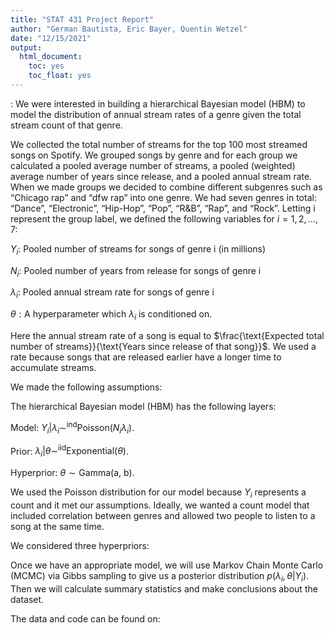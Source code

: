```yaml
---
title: "STAT 431 Project Report"
author: "German Bautista, Eric Bayer, Quentin Wetzel"
date: "12/15/2021"
output:
  html_document:
    toc: yes
    toc_float: yes
---
```


\textbf{Goal}: We were interested in building a hierarchical Bayesian model (HBM) to model the distribution of annual stream rates of a genre given the total stream count of that genre.

We collected the total number of streams for the top 100 most streamed songs on Spotify. We grouped songs by genre and for each group we calculated a pooled average number of streams, a pooled (weighted) average number of years since release, and a pooled annual stream rate. When we made groups we decided to combine different subgenres such as "Chicago rap" and "dfw rap" into one genre. We had seven genres in total: "Dance", "Electronic", "Hip-Hop", "Pop", "R$\&$B", "Rap", and "Rock". Letting i represent the group label, we defined the following variables for $i = 1, 2, ..., 7$:

$Y_i$: Pooled number of streams for songs of genre i (in millions)

$N_i$: Pooled number of years from release for songs of genre i

$\lambda_i$: Pooled annual stream rate for songs of genre i

$\theta: \text{A hyperparameter which}\ \lambda_i\ \text{is conditioned on}.$

Here the annual stream rate of a song is equal to $\frac{\text{Expected total number of streams}}{\text{Years since release of that song}}$. We used a rate because songs that are released earlier have a longer time to accumulate streams.

We made the following assumptions:
\begin{itemize}
\item[--] $N_i$ is fixed for each genre i.
\item[--] The pooled number of streams for songs of any genre was independent of the pooled number of streams for songs of a different genre. This means that we did not include the competitiveness between genres; say, accounting an increasing popularity of pop music in a time period due to a decreasing popularity of country music.
\item[--] Streams occurred independently and could not occur simulatenously
\item[--] The average annual stream rate of a genre was constant. 
\end{itemize}

The hierarchical Bayesian model (HBM) has the following layers:

Model: $Y_i | \lambda_i \sim ^{\text{ind}} \text{Poisson}(N_i \lambda_i)$.

Prior: $\lambda_i | \theta \sim ^\text{iid} \text{Exponential} (\theta)$.

Hyperprior: $\theta \sim \text{Gamma(a, b)}$.

We used the Poisson distribution for our model because $Y_i$ represents a count and it met our assumptions. Ideally, we wanted a count model that included correlation between genres and allowed two people to listen to a song at the same time.

We considered three hyperpriors:
\begin{itemize}
    \item By choosing $a \approx 0, b \approx 0$, we obtain a proper vague hyperprior. We chose $a = 0.01, b = 0.01$ . Note that JAGS is not compatible with imporper priors.
    
    \item To get more informative hyperpriors, we chose $a = 1, b = 1$ and $a = 10, b = 10$.
    
\end{itemize}

Once we have an appropriate model, we will use Markov Chain Monte Carlo (MCMC) via Gibbs sampling to give us a posterior distribution $p(\lambda_i, \theta | Y_i)$. 
Then we will calculate summary statistics and make conclusions about the dataset.

\vspace{3mm} The data and code can be found on:\ \newline \indent \url{https://github.com/gbautista365/spotify-analysis}




<!-- # Spotify Analysis -->

<!-- ## Introduction -->





<!-- ## Methods -->





<!-- ## Results -->









<!-- ## Analysis -->





<!-- ## Discussion -->




<!-- ## Appendix -->





